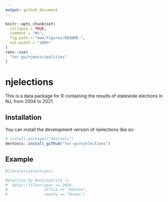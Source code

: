 ```yaml
---
output: github_document
---
```


<!-- README.md is generated from README.Rmd. Please edit that file -->

```r
knitr::opts_chunk$set(
  collapse = TRUE,
  comment = "#>",
  fig.path = "man/figures/README-",
  out.width = "100%"
)
renv::use(
  "tor-gu/njmunicipalities"
)
```

# njelections

<!-- badges: start -->
<!-- badges: end -->

This is a data package for R containing the results of statewide elections in NJ, from 2004 to 2021.

## Installation

You can install the development version of njelections like so:

``` r
# install.packages("devtools")
devtools::install_github("tor-gu/njelections")
```

## Example

```r
#library(njelections)

#election_by_municipality |> 
#  dplyr::filter(year == 2016, 
#                office == "Senate", 
#                county == "Ocean")
```

